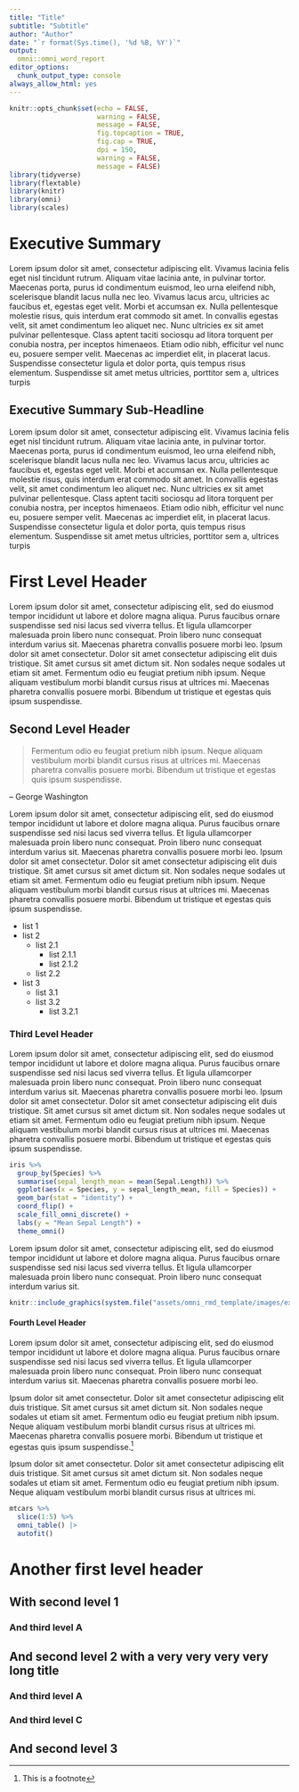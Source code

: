 ```yaml
---
title: "Title"
subtitle: "Subtitle"
author: "Author"
date: "`r format(Sys.time(), '%d %B, %Y')`"
output:
  omni::omni_word_report
editor_options:
  chunk_output_type: console
always_allow_html: yes
---
```


```r
knitr::opts_chunk$set(echo = FALSE,
                      warning = FALSE,
                      message = FALSE,
                      fig.topcaption = TRUE,
                      fig.cap = TRUE,
                      dpi = 150,
                      warning = FALSE,
                      message = FALSE)
library(tidyverse)
library(flextable)
library(knitr)
library(omni)
library(scales)
```

\newpage

# Executive Summary {-}

Lorem ipsum dolor sit amet, consectetur adipiscing elit. Vivamus lacinia felis eget nisl tincidunt rutrum. Aliquam vitae lacinia ante, in pulvinar tortor. Maecenas porta, purus id condimentum euismod, leo urna eleifend nibh, scelerisque blandit lacus nulla nec leo. Vivamus lacus arcu, ultricies ac faucibus et, egestas eget velit. Morbi et accumsan ex. Nulla pellentesque molestie risus, quis interdum erat commodo sit amet. In convallis egestas velit, sit amet condimentum leo aliquet nec. Nunc ultricies ex sit amet pulvinar pellentesque. Class aptent taciti sociosqu ad litora torquent per conubia nostra, per inceptos himenaeos. Etiam odio nibh, efficitur vel nunc eu, posuere semper velit. Maecenas ac imperdiet elit, in placerat lacus. Suspendisse consectetur ligula et dolor porta, quis tempus risus elementum. Suspendisse sit amet metus ultricies, porttitor sem a, ultrices turpis

## Executive Summary Sub-Headline {-}

Lorem ipsum dolor sit amet, consectetur adipiscing elit. Vivamus lacinia felis eget nisl tincidunt rutrum. Aliquam vitae lacinia ante, in pulvinar tortor. Maecenas porta, purus id condimentum euismod, leo urna eleifend nibh, scelerisque blandit lacus nulla nec leo. Vivamus lacus arcu, ultricies ac faucibus et, egestas eget velit. Morbi et accumsan ex. Nulla pellentesque molestie risus, quis interdum erat commodo sit amet. In convallis egestas velit, sit amet condimentum leo aliquet nec. Nunc ultricies ex sit amet pulvinar pellentesque. Class aptent taciti sociosqu ad litora torquent per conubia nostra, per inceptos himenaeos. Etiam odio nibh, efficitur vel nunc eu, posuere semper velit. Maecenas ac imperdiet elit, in placerat lacus. Suspendisse consectetur ligula et dolor porta, quis tempus risus elementum. Suspendisse sit amet metus ultricies, porttitor sem a, ultrices turpis

# First Level Header

Lorem ipsum dolor sit amet, consectetur adipiscing elit, sed do eiusmod tempor incididunt ut labore et dolore magna aliqua. Purus faucibus ornare suspendisse sed nisi lacus sed viverra tellus. Et ligula ullamcorper malesuada proin libero nunc consequat. Proin libero nunc consequat interdum varius sit. Maecenas pharetra convallis posuere morbi leo. Ipsum dolor sit amet consectetur. Dolor sit amet consectetur adipiscing elit duis tristique. Sit amet cursus sit amet dictum sit. Non sodales neque sodales ut etiam sit amet. Fermentum odio eu feugiat pretium nibh ipsum. Neque aliquam vestibulum morbi blandit cursus risus at ultrices mi. Maecenas pharetra convallis posuere morbi. Bibendum ut tristique et egestas quis ipsum suspendisse.

## Second Level Header

<aside>

> Fermentum odio eu feugiat pretium nibh ipsum. Neque aliquam vestibulum morbi blandit cursus risus at ultrices mi. Maecenas pharetra convallis posuere morbi. Bibendum ut tristique et egestas quis ipsum suspendisse.

<p class="quote-author">-- George Washington</p>

</aside>

Lorem ipsum dolor sit amet, consectetur adipiscing elit, sed do eiusmod tempor incididunt ut labore et dolore magna aliqua. Purus faucibus ornare suspendisse sed nisi lacus sed viverra tellus. Et ligula ullamcorper malesuada proin libero nunc consequat. Proin libero nunc consequat interdum varius sit. Maecenas pharetra convallis posuere morbi leo. Ipsum dolor sit amet consectetur. Dolor sit amet consectetur adipiscing elit duis tristique. Sit amet cursus sit amet dictum sit. Non sodales neque sodales ut etiam sit amet. Fermentum odio eu feugiat pretium nibh ipsum. Neque aliquam vestibulum morbi blandit cursus risus at ultrices mi. Maecenas pharetra convallis posuere morbi. Bibendum ut tristique et egestas quis ipsum suspendisse.

+ list 1
+ list 2
  + list 2.1
    + list 2.1.1
    + list 2.1.2
  + list 2.2
+ list 3
  + list 3.1
  + list 3.2
    + list 3.2.1

### Third Level Header

Lorem ipsum dolor sit amet, consectetur adipiscing elit, sed do eiusmod tempor incididunt ut labore et dolore magna aliqua. Purus faucibus ornare suspendisse sed nisi lacus sed viverra tellus. Et ligula ullamcorper malesuada proin libero nunc consequat. Proin libero nunc consequat interdum varius sit. Maecenas pharetra convallis posuere morbi leo. Ipsum dolor sit amet consectetur. Dolor sit amet consectetur adipiscing elit duis tristique. Sit amet cursus sit amet dictum sit. Non sodales neque sodales ut etiam sit amet. Fermentum odio eu feugiat pretium nibh ipsum. Neque aliquam vestibulum morbi blandit cursus risus at ultrices mi. Maecenas pharetra convallis posuere morbi. Bibendum ut tristique et egestas quis ipsum suspendisse.

```r
iris %>%
  group_by(Species) %>%
  summarise(sepal_length_mean = mean(Sepal.Length)) %>%
  ggplot(aes(x = Species, y = sepal_length_mean, fill = Species)) +
  geom_bar(stat = "identity") +
  coord_flip() +
  scale_fill_omni_discrete() +
  labs(y = "Mean Sepal Length") +
  theme_omni()
```

Lorem ipsum dolor sit amet, consectetur adipiscing elit, sed do eiusmod tempor incididunt ut labore et dolore magna aliqua. Purus faucibus ornare suspendisse sed nisi lacus sed viverra tellus. Et ligula ullamcorper malesuada proin libero nunc consequat. Proin libero nunc consequat interdum varius sit.

```r
knitr::include_graphics(system.file("assets/omni_rmd_template/images/example_figure.png", package = "omni"))
```

#### Fourth Level Header

Lorem ipsum dolor sit amet, consectetur adipiscing elit, sed do eiusmod tempor incididunt ut labore et dolore magna aliqua. Purus faucibus ornare suspendisse sed nisi lacus sed viverra tellus. Et ligula ullamcorper malesuada proin libero nunc consequat. Proin libero nunc consequat interdum varius sit. Maecenas pharetra convallis posuere morbi leo. 

Ipsum dolor sit amet consectetur. Dolor sit amet consectetur adipiscing elit duis tristique. Sit amet cursus sit amet dictum sit. Non sodales neque sodales ut etiam sit amet. Fermentum odio eu feugiat pretium nibh ipsum. Neque aliquam vestibulum morbi blandit cursus risus at ultrices mi. Maecenas pharetra convallis posuere morbi. Bibendum ut tristique et egestas quis ipsum suspendisse.^[This is a footnote]

Ipsum dolor sit amet consectetur. Dolor sit amet consectetur adipiscing elit duis tristique. Sit amet cursus sit amet dictum sit. Non sodales neque sodales ut etiam sit amet. Fermentum odio eu feugiat pretium nibh ipsum. Neque aliquam vestibulum morbi blandit cursus risus at ultrices mi.

```r
mtcars %>% 
  slice(1:5) %>% 
  omni_table() |> 
  autofit()
```



# Another first level header

## With second level 1

### And third level A

## And second level 2 with a very very very very long title

### And third level A

### And third level C

## And second level 3
